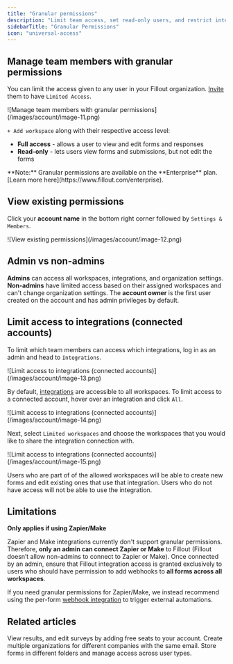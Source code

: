 ```yaml
---
title: "Granular permissions"
description: "Limit team access, set read-only users, and restrict integration accounts with granular permissions—available on the Enterprise plan."
sidebarTitle: "Granular Permissions"
icon: "universal-access"
---
```


## Manage team members with granular permissions

You can limit the access given to any user in your Fillout organization. [Invite](/invite-collaborators) them to have `Limited Access`.

<Frame>
  ![Manage team members with granular permissions](/images/account/image-11.png)
</Frame>

`+ Add workspace` along with their respective access level:

- **Full access** - allows a user to view and edit forms and responses
- **Read-only** - lets users view forms and submissions, but not edit the forms

<Note>
  **Note:** Granular permissions are available on the **Enterprise** plan. [Learn more here](https://www.fillout.com/enterprise).
</Note>

## View existing permissions

Click your **account name** in the bottom right corner followed by `Settings & Members`.

<Frame>
  ![View existing permissions](/images/account/image-12.png)
</Frame>

## Admin vs non-admins

**Admins** can access all workspaces, integrations, and organization settings. **Non-admins** have limited access based on their assigned workspaces and can't change organization settings. The **account owner** is the first user created on the account and has admin privileges by default.

## Limit access to integrations (connected accounts)

To limit which team members can access which integrations, log in as an admin and head to `Integrations`.

<Frame>
  ![Limit access to integrations (connected accounts)](/images/account/image-13.png)
</Frame>

By default, [integrations](/integrations) are accessible to all workspaces. To limit access to a connected account, hover over an integration and click `All`.

<Frame>
  ![Limit access to integrations (connected accounts)](/images/account/image-14.png)
</Frame>

Next, select `Limited workspaces` and choose the workspaces that you would like to share the integration connection with.

<Frame>
  ![Limit access to integrations (connected accounts)](/images/account/image-15.png)
</Frame>

Users who are part of of the allowed workspaces will be able to create new forms and edit existing ones that use that integration. Users who do not have access will not be able to use the integration.

## Limitations

**Only applies if using Zapier/Make**

Zapier and Make integrations currently don't support granular permissions. Therefore, **only an admin can connect Zapier or Make** to Fillout (Fillout doesn’t allow non-admins to connect to Zapier or Make). Once connected by an admin, ensure that Fillout integration access is granted exclusively to users who should have permission to add webhooks to **all forms across all workspaces**.

If you need granular permissions for Zapier/Make, we instead recommend using the per-form [webhook integration](/webhook) to trigger external automations.

## Related articles

<CardGroup cols={3}>
  <Card title="Invite team members to your forms" icon="user-plus" iconType="regular" color="#FFC738" href="/invite-collaborators">
    View results, and edit surveys by adding free seats to your account.
  </Card>
  <Card title="Organizations" icon="building" iconType="regular" color="#FFC738" href="/organizations">
    Create multiple organizations for different companies with the same email.
  </Card>
  <Card title="Workspaces" icon="folders" iconType="regular" color="#FFC738" href="/workspaces">
    Store forms in different folders and manage access across user types.
  </Card>
</CardGroup>